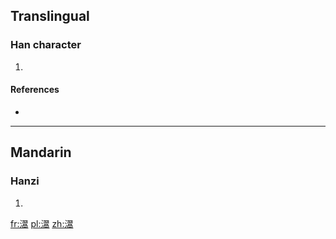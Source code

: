 ==Translingual==

===Han character===
{{Han char|rn=85|rad=水|as=16|sn=19|four=|canj=水尸一月 (ESMB), X水尸一月 (XESMB)}}

# {{defn|Han|sort=水16}}

====References====
* {{Han ref|kx=0660.170|dkj=18669|dj=1070.100|hdz=31786.030|uh=7025|ud=28709}}

----

==Mandarin==

===Hanzi===
{{cmn-hanzi|pin=[[hào]] ([[hao4]])|wg=hao<sup>4</sup>}}

# {{defn|Mandarin|sort=水16}}

[[fr:瀥]]
[[pl:瀥]]
[[zh:瀥]]